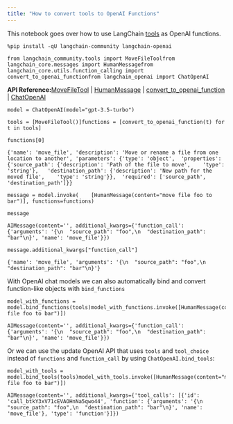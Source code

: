 ```yaml
---
title: "How to convert tools to OpenAI Functions"
---
```


This notebook goes over how to use LangChain [tools](/src/oss/concepts/tools) as OpenAI functions.

```
%pip install -qU langchain-community langchain-openai
```

```
from langchain_community.tools import MoveFileToolfrom langchain_core.messages import HumanMessagefrom langchain_core.utils.function_calling import convert_to_openai_functionfrom langchain_openai import ChatOpenAI
```

**API Reference:**[MoveFileTool](https://python.langchain.com/api_reference/community/tools/langchain_community.tools.file_management.move.MoveFileTool.html) | [HumanMessage](https://python.langchain.com/api_reference/core/messages/langchain_core.messages.human.HumanMessage.html) | [convert\_to\_openai\_function](https://python.langchain.com/api_reference/core/utils/langchain_core.utils.function_calling.convert_to_openai_function.html) | [ChatOpenAI](https://python.langchain.com/api_reference/openai/chat_models/langchain_openai.chat_models.base.ChatOpenAI.html)

```
model = ChatOpenAI(model="gpt-3.5-turbo")
```

```
tools = [MoveFileTool()]functions = [convert_to_openai_function(t) for t in tools]
```

```
functions[0]
```

```
{'name': 'move_file', 'description': 'Move or rename a file from one location to another', 'parameters': {'type': 'object',  'properties': {'source_path': {'description': 'Path of the file to move',    'type': 'string'},   'destination_path': {'description': 'New path for the moved file',    'type': 'string'}},  'required': ['source_path', 'destination_path']}}
```

```
message = model.invoke(    [HumanMessage(content="move file foo to bar")], functions=functions)
```

```
message
```

```
AIMessage(content='', additional_kwargs={'function_call': {'arguments': '{\n  "source_path": "foo",\n  "destination_path": "bar"\n}', 'name': 'move_file'}})
```

```
message.additional_kwargs["function_call"]
```

```
{'name': 'move_file', 'arguments': '{\n  "source_path": "foo",\n  "destination_path": "bar"\n}'}
```

With OpenAI chat models we can also automatically bind and convert function-like objects with `bind_functions`

```
model_with_functions = model.bind_functions(tools)model_with_functions.invoke([HumanMessage(content="move file foo to bar")])
```

```
AIMessage(content='', additional_kwargs={'function_call': {'arguments': '{\n  "source_path": "foo",\n  "destination_path": "bar"\n}', 'name': 'move_file'}})
```

Or we can use the update OpenAI API that uses `tools` and `tool_choice` instead of `functions` and `function_call` by using `ChatOpenAI.bind_tools`:

```
model_with_tools = model.bind_tools(tools)model_with_tools.invoke([HumanMessage(content="move file foo to bar")])
```

```
AIMessage(content='', additional_kwargs={'tool_calls': [{'id': 'call_btkY3xV71cEVAOHnNa5qwo44', 'function': {'arguments': '{\n  "source_path": "foo",\n  "destination_path": "bar"\n}', 'name': 'move_file'}, 'type': 'function'}]})
```

